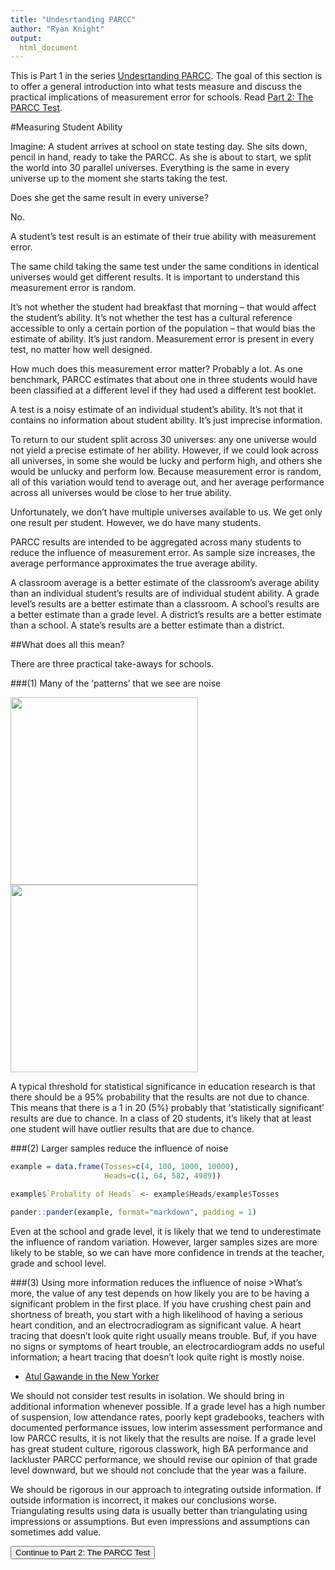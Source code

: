 ```yaml
---
title: "Undesrtanding PARCC"
author: "Ryan Knight"
output: 
  html_document
---
```


This is Part 1 in the series [Undesrtanding PARCC](parcc.html). The goal of this section is to offer a general introduction into what tests measure and discuss the practical implications of measurement error for schools. Read [Part 2: The PARCC Test](parcc_test.html).

#Measuring Student Ability

Imagine: A student arrives at school on state testing day. She sits down, pencil in hand, ready to take the PARCC. As she is about to start, we split the world into 30 parallel universes. Everything is the same in every universe up to the moment she starts taking the test.

Does she get the same result in every universe?

No.

A student’s test result is an estimate of their true ability with measurement error.

The same child taking the same test under the same conditions in identical universes would get different results. It is important to understand this measurement error is random.

It’s not whether the student had breakfast that morning -- that would affect the student’s ability. It’s not whether the test has a cultural reference accessible to only a certain portion of the population -- that would bias the estimate of ability. It’s just random. Measurement error is present in every test, no matter how well designed. 

How much does this measurement error matter? Probably a lot. As one benchmark, PARCC estimates that about one in three students would have been classified at a different level if they had used a different test booklet.

A test is a noisy estimate of an individual student’s ability. It’s not that it contains no information about student ability.  It’s just imprecise information. 

To return to our student split across 30 universes: any one universe would not yield a precise estimate of her ability. However, if we could look across all universes, in some she would be lucky and perform high, and others she would be unlucky and perform low. Because measurement error is random, all of this variation would tend to average out, and her average performance across all universes would be close to her true ability.

Unfortunately, we don’t have multiple universes available to us. We get only one result per student. However, we do have many students. 

PARCC results are intended to be aggregated across many students to reduce the influence of measurement error. As sample size increases, the average performance approximates the true average ability. 

A classroom average is a better estimate of the classroom’s average ability than an individual student’s results are of individual student ability. A grade level’s results are  a better estimate than a classroom. A school’s results are a better estimate than a grade level. A district’s results are a better estimate than a school. A state’s results are a better estimate than a district.

##What does all this mean?

There are three practical take-aways for schools.

###(1) Many of the ‘patterns’ that we see are noise

![](images/parcc/constellations.png){ width=300px } ![](images/parcc/polls.png){ width=300px }

A typical threshold for statistical significance in education research is that there should be a 95% probability that the results are not due to chance. This means that there is a 1 in 20 (5%) probably that ‘statistically significant’ results are due to chance. In a class of 20 students, it’s likely that at least one student will have outlier results that are due to chance.

###(2) Larger samples reduce the influence of noise

```r

example = data.frame(Tosses=c(4, 100, 1000, 10000),
                     Heads=c(1, 64, 582, 4989))

example$`Probality of Heads` <- example$Heads/example$Tosses

pander::pander(example, format="markdown", padding = 1)
```

Even at the school and grade level, it is likely that we tend to underestimate the influence of random variation. However, larger samples sizes are more likely to be stable, so we can have more confidence in trends at the teacher, grade and school level.

###(3) Using more information reduces the influence of noise
>What's more, the value of any test depends on how likely you are to be having a significant problem in the first place. If you have crushing chest pain and shortness of breath, you start with a high likelihood of having a serious heart condition, and an electrocradiogram as significant value. A heart tracing that doesn’t look quite right usually means trouble. Buf, if you have no signs or symptoms of heart trouble, an electrocardiogram adds no useful information; a heart tracing that doesn’t look quite right is mostly noise.

- [Atul Gawande in the New Yorker](http://www.newyorker.com/magazine/2015/05/11/overkill-atul-gawande)

We should not consider test results in isolation. We should bring in additional information whenever possible. If a grade level has a high number of suspension, low attendance rates, poorly kept gradebooks, teachers with documented performance issues, low interim assessment performance and low PARCC results, it is not likely that the results are noise. If a grade level has great student culture, rigorous classwork, high BA performance and lackluster PARCC performance, we should revise our opinion of that grade level downward, but we should not conclude that the year was a failure.

We should be rigorous in our approach to integrating outside information. If outside information is incorrect, it makes our conclusions worse. Triangulating results using data is usually better than triangulating using impressions or assumptions. But even impressions and assumptions can sometimes add value.

<a href="parcc_test.html"><button type="button" class="btn btn-primary">Continue to Part 2: The PARCC Test</button></a>
